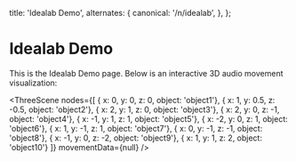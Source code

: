   title: 'Idealab Demo',
  alternates: {
    canonical: '/n/idealab',
  },
};


# Idealab Demo

This is the Idealab Demo page. Below is an interactive 3D audio movement visualization:

<ThreeScene 
  nodes={[
    { x: 0, y: 0, z: 0, object: 'object1'},
    { x: 1, y: 0.5, z: -0.5, object: 'object2'},
    { x: 2, y: 1, z: 0, object: 'object3'},
    { x: 2, y: 0, z: -1, object: 'object4'},
    { x: -1, y: 1, z: 1, object: 'object5'},
    { x: -2, y: 0, z: 1, object: 'object6'},
    { x: 1, y: -1, z: 1, object: 'object7'},
    { x: 0, y: -1, z: -1, object: 'object8'},
    { x: -1, y: 0, z: -2, object: 'object9'},
    { x: 1, y: 1, z: 2, object: 'object10'}
  ]} 
  movementData={null} 
/>


<MovementFormWrapper />

<MediaPlayerWrapper />
